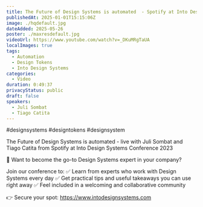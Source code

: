 ```yaml
---
title: The Future of Design Systems is automated  - Spotify at Into Design Systems Conference
publishedAt: 2025-01-01T15:15:06Z
image: ./hqdefault.jpg
dateAdded: 2025-05-26
poster: ./maxresdefault.jpg
videoUrl: https://www.youtube.com/watch?v=_DKuMRgTaUA
localImages: true
tags:
  - Automation
  - Design Tokens
  - Into Design Systems
categories:
  - Video
duration: 0:49:37
privacyStatus: public
draft: false
speakers:
  - Juli Sombat
  - Tiago Catita
---
```

#designsystems #designtokens #designsystem 

The Future of Design Systems is automated - live with Juli Sombat and Tiago Catita from Spotify
at Into Design Systems Conference 2023

💪 Want to become the go-to Design Systems expert in your company?

Join our conference to:
✅ Learn from experts who work with Design Systems every day
✅ Get practical tips and useful takeaways you can use right away
✅ Feel included in a welcoming and collaborative community

👉 Secure your spot: https://www.intodesignsystems.com
